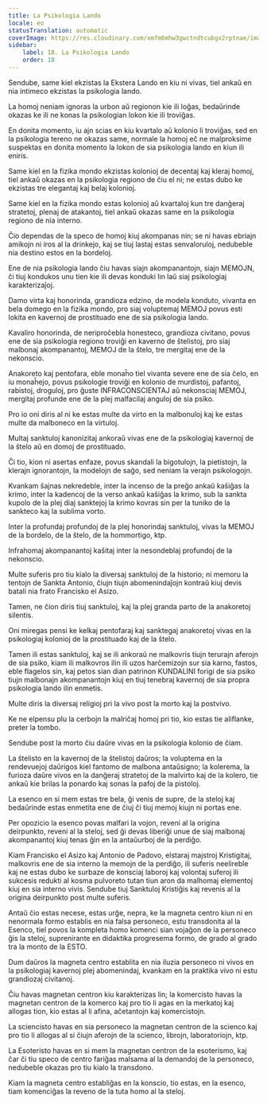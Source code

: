 ```yaml
---
title: La Psikologia Lando
locale: eo
statusTranslation: automatic
coverImage: https://res.cloudinary.com/xmfm6mhw3gwctndtcubgx2rptnae/image/upload/v1741354419/small_cover_la_gran_rebelion_28716e29d2.webp
sidebar:
    label: 18. La Psikologia Lando
    order: 18
---
```

Sendube, same kiel ekzistas la Ekstera Lando en kiu ni vivas, tiel ankaŭ en nia intimeco ekzistas la psikologia lando.

La homoj neniam ignoras la urbon aŭ regionon kie ili loĝas, bedaŭrinde okazas ke ili ne konas la psikologian lokon kie ili troviĝas.

En donita momento, iu ajn scias en kiu kvartalo aŭ kolonio li troviĝas, sed en la psikologia tereno ne okazas same, normale la homoj eĉ ne malproksime suspektas en donita momento la lokon de sia psikologia lando en kiun ili eniris.

Same kiel en la fizika mondo ekzistas kolonioj de decentaj kaj kleraj homoj, tiel ankaŭ okazas en la psikologia regiono de ĉiu el ni; ne estas dubo ke ekzistas tre elegantaj kaj belaj kolonioj.

Same kiel en la fizika mondo estas kolonioj aŭ kvartaloj kun tre danĝeraj stratetoj, plenaj de atakantoj, tiel ankaŭ okazas same en la psikologia regiono de nia interno.

Ĉio dependas de la speco de homoj kiuj akompanas nin; se ni havas ebriajn amikojn ni iros al la drinkejo, kaj se tiuj lastaj estas senvaloruloj, nedubeble nia destino estos en la bordeloj.

Ene de nia psikologia lando ĉiu havas siajn akompanantojn, siajn MEMOJN, ĉi tiuj kondukos unu tien kie ili devas konduki lin laŭ siaj psikologiaj karakterizaĵoj.

Damo virta kaj honorinda, grandioza edzino, de modela konduto, vivanta en bela domego en la fizika mondo, pro siaj voluptemaj MEMOJ povus esti lokita en kavernoj de prostituado ene de sia psikologia lando.

Kavaliro honorinda, de neriproĉebla honesteco, grandioza civitano, povus ene de sia psikologia regiono troviĝi en kaverno de ŝtelistoj, pro siaj malbonaj akompanantoj, MEMOJ de la ŝtelo, tre mergitaj ene de la nekonscio.

Anakoreto kaj pentofara, eble monaĥo tiel vivanta severe ene de sia ĉelo, en iu monaĥejo, povus psikologie troviĝi en kolonio de murdistoj, pafantoj, rabistoj, droguloj, pro ĝuste INFRACONSCIENTAJ aŭ nekonsciaj MEMOJ, mergitaj profunde ene de la plej malfacilaj anguloj de sia psiko.

Pro io oni diris al ni ke estas multe da virto en la malbonuloj kaj ke estas multe da malboneco en la virtuloj.

Multaj sanktuloj kanonizitaj ankoraŭ vivas ene de la psikologiaj kavernoj de la ŝtelo aŭ en domoj de prostituado.

Ĉi tio, kion ni asertas enfaze, povus skandali la bigotulojn, la pietistojn, la klerajn ignorantojn, la modelojn de saĝo, sed neniam la verajn psikologojn.

Kvankam ŝajnas nekredeble, inter la incenso de la preĝo ankaŭ kaŝiĝas la krimo, inter la kadencoj de la verso ankaŭ kaŝiĝas la krimo, sub la sankta kupolo de la plej diaj sanktejoj la krimo kovras sin per la tuniko de la sankteco kaj la sublima vorto.

Inter la profundaj profundoj de la plej honorindaj sanktuloj, vivas la MEMOJ de la bordelo, de la ŝtelo, de la hommortigo, ktp.

Infrahomaj akompanantoj kaŝitaj inter la nesondeblaj profundoj de la nekonscio.

Multe suferis pro tiu kialo la diversaj sanktuloj de la historio; ni memoru la tentojn de Sankta Antonio, ĉiujn tiujn abomenindaĵojn kontraŭ kiuj devis batali nia frato Francisko el Asizo.

Tamen, ne ĉion diris tiuj sanktuloj, kaj la plej granda parto de la anakoretoj silentis.

Oni miregas pensi ke kelkaj pentofaraj kaj sanktegaj anakoretoj vivas en la psikologiaj kolonioj de la prostituado kaj de la ŝtelo.

Tamen ili estas sanktuloj, kaj se ili ankoraŭ ne malkovris tiujn terurajn aferojn de sia psiko, kiam ili malkovros ilin ili uzos harĉemizojn sur sia karno, fastos, eble flagelos sin, kaj petos sian dian patrinon KUNDALINI forigi de sia psiko tiujn malbonajn akompanantojn kiuj en tiuj tenebraj kavernoj de sia propra psikologia lando ilin enmetis.

Multe diris la diversaj religioj pri la vivo post la morto kaj la postvivo.

Ke ne elpensu plu la cerbojn la malriĉaj homoj pri tio, kio estas tie aliflanke, preter la tombo.

Sendube post la morto ĉiu daŭre vivas en la psikologia kolonio de ĉiam.

La ŝtelisto en la kavernoj de la ŝtelistoj daŭros; la voluptema en la rendevuejoj daŭrigos kiel fantomo de malbona antaŭsigno; la kolerema, la furioza daŭre vivos en la danĝeraj stratetoj de la malvirto kaj de la kolero, tie ankaŭ kie brilas la ponardo kaj sonas la pafoj de la pistoloj.

La esenco en si mem estas tre bela, ĝi venis de supre, de la steloj kaj bedaŭrinde estas enmetita ene de ĉiuj ĉi tiuj memoj kiujn ni portas ene.

Per opozicio la esenco povas malfari la vojon, reveni al la origina deirpunkto, reveni al la steloj, sed ĝi devas liberiĝi unue de siaj malbonaj akompanantoj kiuj tenas ĝin en la antaŭurboj de la perdiĝo.

Kiam Francisko el Asizo kaj Antonio de Padovo, elstaraj majstroj Kristigitaj, malkovris ene de sia interno la memojn de la perdiĝo, ili suferis neelireble kaj ne estas dubo ke surbaze de konsciaj laboroj kaj volontaj suferoj ili sukcesis redukti al kosma pulvoreto tutan tiun aron da malhomaj elementoj kiuj en sia interno vivis. Sendube tiuj Sanktuloj Kristiĝis kaj revenis al la origina deirpunkto post multe suferis.

Antaŭ ĉio estas necese, estas urĝe, nepra, ke la magneta centro kiun ni en nenormala formo establis en nia falsa personeco, estu transdonita al la Esenco, tiel povos la kompleta homo komenci sian vojaĝon de la personeco ĝis la steloj, suprenirante en didaktika progresema formo, de grado al grado tra la monto de la ESTO.

Dum daŭros la magneta centro establita en nia iluzia personeco ni vivos en la psikologiaj kavernoj plej abomenindaj, kvankam en la praktika vivo ni estu grandiozaj civitanoj.

Ĉiu havas magnetan centron kiu karakterizas lin; la komercisto havas la magnetan centron de la komerco kaj pro tio li agas en la merkatoj kaj allogas tion, kio estas al li afina, aĉetantojn kaj komercistojn.

La sciencisto havas en sia personeco la magnetan centron de la scienco kaj pro tio li allogas al si ĉiujn aferojn de la scienco, librojn, laboratoriojn, ktp.

La Esoteristo havas en si mem la magnetan centron de la esoterismo, kaj ĉar ĉi tiu speco de centro fariĝas malsama al la demandoj de la personeco, nedubeble okazas pro tiu kialo la transdono.

Kiam la magneta centro establiĝas en la konscio, tio estas, en la esenco, tiam komenciĝas la reveno de la tuta homo al la steloj.

